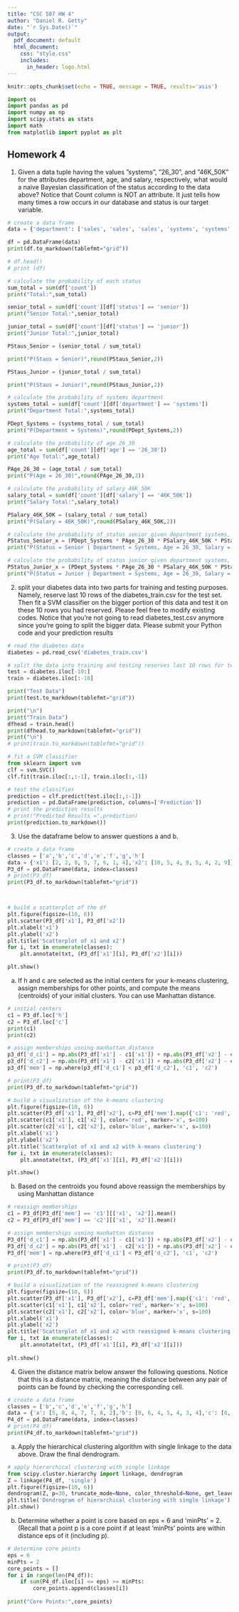 ```yaml
---
title: "CSC 587 HW 4"
author: "Daniel R. Getty"
date: "`r Sys.Date()`"
output:
  pdf_document: default
  html_document: 
    css: "style.css"
    includes:
      in_header: logo.html
---
```


```r
knitr::opts_chunk$set(echo = TRUE, message = TRUE, results='asis')
```

```python
import os
import pandas as pd
import numpy as np
import scipy.stats as stats
import math
from matplotlib import pyplot as plt
```

## Homework 4

1. Given a data tuple having the values ”systems”, ”26_30”, and ”46K_50K” for the attributes department, age, and salary,
respectively, what would a naive Bayesian classification of the status according to the data above? Notice that Count
column is NOT an attribute. It just tells how many times a row occurs in our database and status is our target variable.

```python
# create a data frame
data = {'department': ['sales', 'sales', 'sales', 'systems', 'systems', 'systems', 'systems', 'marketing', 'marketing', 'secretary', 'secretary'],'age': ['31_35', '26_30', '31_35', '21_25', '31_35', '26_30', '41_45', '36_40', '31_35', '46_50', '26_30'],'salary': ['46K_50K', '26K_30K', '31K_35K', '46K_50K', '66K_70K', '46K_50K', '66K_70K', '46K_50K', '41K_45K', '36K_40K', '26K_30K'], 'status': ['senior', 'junior', 'junior', 'junior', 'senior', 'junior', 'senior', 'senior', 'junior', 'senior', 'junior'],'count': [30, 40, 40, 20, 5, 3, 3, 10, 4, 4, 6]}

df = pd.DataFrame(data)
print(df.to_markdown(tablefmt="grid"))
```



```python

# df.head()
# print (df)

# calculate the probability of each status
sum_total = sum(df['count'])
print("Total:",sum_total)

senior_total = sum(df['count'][df['status'] == 'senior'])
print("Senior Total:",senior_total)

junior_total = sum(df['count'][df['status'] == 'junior'])
print("Junior Total:",junior_total)

PStaus_Senior = (senior_total / sum_total)

print("P(Staus = Senior)",round(PStaus_Senior,2))

PStaus_Junior = (junior_total / sum_total)

print("P(Staus = Junior)",round(PStaus_Junior,2))

# calculate the probability of systems department
systems_total = sum(df['count'][df['department'] == 'systems'])
print("Department Total:",systems_total)

PDept_Systems = (systems_total / sum_total)
print("P(Department = Systems)",round(PDept_Systems,2))

# calculate the probability of age 26_30
age_total = sum(df['count'][df['age'] == '26_30'])
print("Age Total:",age_total)

PAge_26_30 = (age_total / sum_total)
print("P(Age = 26_30)",round(PAge_26_30,2))

# calculate the probability of salary 46K_50K
salary_total = sum(df['count'][df['salary'] == '46K_50K'])
print("Salary Total:",salary_total)

PSalary_46K_50K = (salary_total / sum_total)
print("P(Salary = 46K_50K)",round(PSalary_46K_50K,2))

# calculate the probability of status senior given department systems, age 26_30, and salary 46K_50K
PStatus_Senior_x = (PDept_Systems * PAge_26_30 * PSalary_46K_50K * PStaus_Senior * PStaus_Senior)
print("P(Status = Senior | Department = Systems, Age = 26_30, Salary = 46K_50K)",round(PStatus_Senior_x,2))

# calculate the probability of status junior given department systems, age 26_30, and salary 46K_50K
PStatus_Junior_x = (PDept_Systems * PAge_26_30 * PSalary_46K_50K * PStaus_Junior * PStaus_Junior)
print("P(Status = Junior | Department = Systems, Age = 26_30, Salary = 46K_50K)",round(PStatus_Junior_x,2))
```


2. split your diabetes data into two parts for training and testing purposes. Namely, reserve last 10 rows of the diabetes_train.csv for the test set. Then fit a SVM classifier on the bigger portion of this data and test it on these 10 rows you had reserved. Please feel free to modify existing codes. Notice that you’re not going to read diabetes_test.csv anymore since you’re going to split the bigger data. Please submit your Python code and your prediction results

```python
# read the diabetes data
diabetes = pd.read_csv('diabetes_train.csv')

# split the data into training and testing reserves last 10 rows for testing
test = diabetes.iloc[-10:]
train = diabetes.iloc[:-10]

print("Test Data")
print(test.to_markdown(tablefmt="grid"))

print("\n")
print("Train Data")
dfhead = train.head()
print(dfhead.to_markdown(tablefmt="grid"))
print("\n")
# print(train.to_markdown(tablefmt="grid"))

# fit a SVM classifier
from sklearn import svm
clf = svm.SVC()
clf.fit(train.iloc[:,:-1], train.iloc[:,-1])

# test the classifier
prediction = clf.predict(test.iloc[:,:-1])
prediction = pd.DataFrame(prediction, columns=['Prediction'])
# print the prediction results
# print("Predicted Results =",prediction)
print(prediction.to_markdown())

```

3. Use the dataframe below to answer questions a and b.   
    
```python
# create a data frame
classes = ['a','b','c','d','e','f','g','h']
data = {'x1': [2, 2, 8, 5, 7, 6, 1, 4],'x2': [10, 5, 4, 8, 5, 4, 2, 9]}
P3_df = pd.DataFrame(data, index=classes)
# print(P3_df)
print(P3_df.to_markdown(tablefmt="grid"))



# build a scatterplot of the df
plt.figure(figsize=(10, 6))
plt.scatter(P3_df['x1'], P3_df['x2'])
plt.xlabel('x1')
plt.ylabel('x2')
plt.title('Scatterplot of x1 and x2')
for i, txt in enumerate(classes):
    plt.annotate(txt, (P3_df['x1'][i], P3_df['x2'][i]))

plt.show()
```
(a) If h and c are selected as the initial centers for your k-means clustering, assign memberships for other points, and
compute the means (centroids) of your initial clusters. You can use Manhattan distance.

```python
# initial centers
c1 = P3_df.loc['h']
c2 = P3_df.loc['c']
print(c1)
print(c2)

# assign memberships usning manhattan distance
p3_df['d_c1'] = np.abs(P3_df['x1'] - c1['x1']) + np.abs(P3_df['x2'] - c1['x2'])
p3_df['d_c2'] = np.abs(P3_df['x1'] - c2['x1']) + np.abs(P3_df['x2'] - c2['x2'])
p3_df['mem'] = np.where(p3_df['d_c1'] < p3_df['d_c2'], 'c1', 'c2')

# print(P3_df)
print(P3_df.to_markdown(tablefmt="grid"))

# build a visualization of the k-means clustering
plt.figure(figsize=(10, 6))
plt.scatter(P3_df['x1'], P3_df['x2'], c=P3_df['mem'].map({'c1': 'red', 'c2': 'blue'}))
plt.scatter(c1['x1'], c1['x2'], color='red', marker='x', s=100)
plt.scatter(c2['x1'], c2['x2'], color='blue', marker='x', s=100)
plt.xlabel('x1')
plt.ylabel('x2')
plt.title('Scatterplot of x1 and x2 with k-means clustering')
for i, txt in enumerate(classes):
    plt.annotate(txt, (P3_df['x1'][i], P3_df['x2'][i]))

plt.show()

```

(b) Based on the centroids you found above reassign the memberships by using Manhattan distance

```python
# reassign memberships
c1 = P3_df[P3_df['mem'] == 'c1'][['x1', 'x2']].mean()
c2 = P3_df[P3_df['mem'] == 'c2'][['x1', 'x2']].mean()

# assign memberships usning manhattan distance
P3_df['d_c1'] = np.abs(P3_df['x1'] - c1['x1']) + np.abs(P3_df['x2'] - c1['x2'])
P3_df['d_c2'] = np.abs(P3_df['x1'] - c2['x1']) + np.abs(P3_df['x2'] - c2['x2'])
P3_df['mem'] = np.where(P3_df['d_c1'] < P3_df['d_c2'], 'c1', 'c2')

# print(P3_df)
print(P3_df.to_markdown(tablefmt="grid"))

# build a visualization of the reassigned k-means clustering
plt.figure(figsize=(10, 6))
plt.scatter(P3_df['x1'], P3_df['x2'], c=P3_df['mem'].map({'c1': 'red', 'c2': 'blue'}))
plt.scatter(c1['x1'], c1['x2'], color='red', marker='x', s=100)
plt.scatter(c2['x1'], c2['x2'], color='blue', marker='x', s=100)
plt.xlabel('x1')
plt.ylabel('x2')
plt.title('Scatterplot of x1 and x2 with reassigned k-means clustering')
for i, txt in enumerate(classes):
    plt.annotate(txt, (P3_df['x1'][i], P3_df['x2'][i]))
    
plt.show()
```


4. Given the distance matrix below answer the following questions. Notice that this is a distance matrix, meaning the distance between any pair of points can be found by checking the corresponding cell.

```python
# create a data frame
classes = ['b','c','d','e','f','g','h']
data = {'a': [5, 8, 4, 7, 7, 8, 2],'b': [0, 6, 4, 5, 4, 3, 4],'c': [0, 0, 5, 1, 2, 7, 6],'d': [0, 0, 0, 4, 4, 7, 1],'e': [0,0, 0, 0, 1, 7, 5],'f': [0, 0, 0, 0, 0, 5, 5],'g': [0, 0, 0, 0, 0, 0, 8]}
P4_df = pd.DataFrame(data, index=classes)
# print(P4_df)
print(P4_df.to_markdown(tablefmt="grid"))

```

(a) Apply the hierarchical clustering algorithm with single linkage to the data above. Draw the final dendrogram. 

```python
# apply hierarchical clustering with single linkage
from scipy.cluster.hierarchy import linkage, dendrogram
Z = linkage(P4_df, 'single')
plt.figure(figsize=(10, 6))
dendrogram(Z, p=30, truncate_mode=None, color_threshold=None, get_leaves=True, orientation='top', labels=classes, count_sort=False, distance_sort=False, show_leaf_counts=True, no_plot=False, no_labels=False, leaf_font_size=None, leaf_rotation=None, leaf_label_func=None, show_contracted=False, link_color_func=None, ax=None, above_threshold_color='C0')
plt.title('Dendrogram of hierarchical clustering with single linkage')
plt.show()
```

(b) Determine whether a point is core based on eps = 6 and 'minPts' = 2. (Recall that a point p is a core point if at least 'minPts' points are within distance eps of it (including p).

```python
# determine core points
eps = 6
minPts = 2
core_points = []
for i in range(len(P4_df)):
    if sum(P4_df.iloc[i] <= eps) >= minPts:
        core_points.append(classes[i])
        
print("Core Points:",core_points)
```